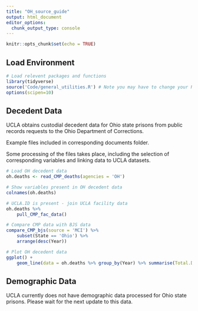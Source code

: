```yaml
---
title: "OH_source_guide"
output: html_document
editor_options: 
  chunk_output_type: console
---
```


```r
knitr::opts_chunk$set(echo = TRUE)
```

## Load Environment

```r
# Load relevent packages and functions
library(tidyverse)
source('Code/general_utilities.R') # Note you may have to change your Rmarkdown option for evaluate chunks to project instead of document
options(scipen=10)
```

## Decedent Data

UCLA obtains custodial decedent data for Ohio state prisons from public records requests to the Ohio Department of Corrections.

Example files included in corresponding documents folder. 

Some processing of the files takes place, including the selection of corresponding variables and linking data to UCLA datasets. 

```r
# Load OH decedent data
oh.deaths <- read_CMP_deaths(agencies = 'OH')

# Show variables present in OH decedent data
colnames(oh.deaths)

# UCLA.ID is present - join UCLA facility data
oh.deaths %>%
    pull_CMP_fac_data()

# Compare CMP data with BJS data
compare_CMP_bjs(source = 'MCI') %>%
    subset(State == 'Ohio') %>%
    arrange(desc(Year))

# Plot OH decedent data 
ggplot() +
    geom_line(data = oh.deaths %>% group_by(Year) %>% summarise(Total.Deaths = n()),aes(x = Year, y = Total.Deaths))

```


## Demographic Data

UCLA currently does not have demographic data processed for Ohio state prisons. Please wait for the next update to this data. 
